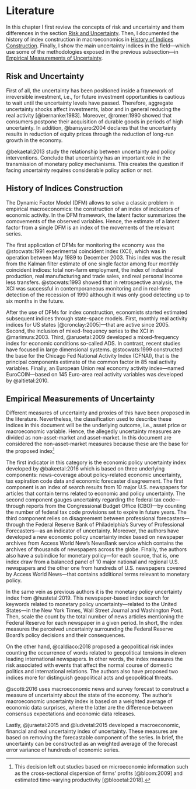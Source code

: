 # Literature {#literature}

In this chapter I first review the concepts of risk and uncertainty and them differences in the section [Risk and Uncertainty]. Then, I documented the history of index construction in macroeconomics in [History of Indices Construction]. Finally, I show the main uncertainty indices in the field---which use some of the methodologies exposed in the previous subsection---in [Empirical Measurements of Uncertainty].

## Risk and Uncertainty {#risk-and-uncertainty}

First of all, the uncertainty has been positioned inside a framework of irreversible investment, i.e., for future investment opportunities is cautious to wait until the uncertainty levels have passed. Therefore, aggregate uncertainty shocks affect investments, labor and in general reducing the real activity [@bernanke:1983]. Moreover, @romer:1990 showed that consumers postpone their acquisition of durable goods in periods of high uncertainty. In addition, @bansyaro:2004 declares that the uncertainty results in reduction of equity prices through the reduction of long-run growth in the economy.

@bekaetal:2013 study the relationship between uncertainty and policy interventions. Conclude that uncertainty has an important role in the transmission of monetary policy mechanisms. This creates the question if facing uncertainty requires considerable policy action or not.

## History of Indices Construction {#history-of-indices-construction}

The Dynamic Factor Model (DFM) allows to solve a classic problem in empirical macroeconomics: the construction of an index of indicators of economic activity. In the DFM framework, the latent factor summarizes the comovements of the observed variables. Hence, the estimate of a latent factor from a single DFM is an index of the movements of the relevant series.

The first application of DFMs for monitoring the economy was the @stocwats:1991 experimental coincident index (XCI), which was in operation between May 1989 to December 2003. This index was the result from the Kalman filter estimate of one single factor among four monthly coincident indices: total non-farm employment, the index of industrial production, real manufacturing and trade sales, and real personal income less transfers. @stocwats:1993 showed that in retrospective analysis, the XCI was successful in contemporaneous monitoring and in real-time detection of the recession of 1990 although it was only good detecting up to six months in the future.

After the use of DFMs for index construction, economists started estimated subsequent indices through state-space models. First, monthly real activity indices for US states [@cronclay:2005]---that are active since 2005. Second, the inclusion of mixed-frequency series to the XCI in @marimura:2003. Third, @aruoetal:2009 developed a mixed-frequency index for economic conditions so-called ADS. In contrast, recent studies have focused in large dimensional systems. @stocwats:1999 constructed the base for the Chicago Fed National Activity Index (CFNAI), that is the principal components estimate of the common factor in 85 real activity variables. Finally, an European Union real economy activity index---named EuroCOIN---based on 145 Euro-area real activity variables was developed by @altietal:2010.

## Empirical Measurements of Uncertainty {#empirical-measurements-of-uncertainty}

Different measures of uncertainty and proxies of this have been proposed in the literature. Nevertheless, the classification used to describe these indices in this document will be the underlying outcome, i.e., asset price or macroeconomic variable. Hence, the allegedly uncertainty measures are divided as non-asset-market and asset-market. In this document are considered the non-asset-market measures because these are the base for the proposed index^[This decision left out studies based on microeconomic information such as the cross-sectional dispersion of ﬁrms’ proﬁts [@bloom:2009] and estimated time-varying productivity [@blooetal:2018].]

The first indicator in this category is the economic policy uncertainty index developed by @bakeetal:2016 which is based on three underlying components: news-coverage about policy-related economic uncertainty, tax expiration code data and economic forecaster disagreement. The first component is an index of search results from 10 major U.S. newspapers for articles that contain terms related to economic and policy uncertainty. The second component gauges uncertainty regarding the federal tax code---through reports from the Congressional Budget Office (CBO)---by counting the number of federal tax code provisions set to expire in future years. The third component relies on disagreement between professional forecasters---through the Federal Reserve Bank of Philadelphia's Survey of Professional Forecasters---as an indicator of uncertainty. Moreover, the authors have developed a new economic policy uncertainty index based on newspaper archives from Access World New's NewsBank service which contains the archives of thousands of newspapers across the globe. Finally, the authors also have a subindice for monetary policy---for each source, that is, one index draw from a balanced panel of 10 major national and regional U.S. newspapers and the other one from hundreds of U.S. newspapers covered by Access World News---that contains additional terms relevant to monetary policy.

In the same vein as previous authors it is the monetary policy uncertainty index from @hustetal:2019. This newspaper-based index search for keywords related to monetary policy uncertainty---related to the United States---in the New York Times, Wall Street Journal and Washington Post. Then, scale the count by the total number of news articles mentioning the Federal Reserve for each newspaper in a given period. In short, the index measures the perceived uncertainty surrounding the Federal Reserve Board's policy decisions and their consequences.

On the other hand, @caldiaco:2018 proposed a geopolitical risk index counting the occurrence of words related to geopolitical tensions in eleven leading international newspapers. In other words, the index measures the risk associated with events that affect the normal course of domestic politics and international relations. The authors also have proposed two indices more for distinguish geopolitical acts and geopolitical threats.

@scotti:2016 uses macroeconomic news and survey forecast to construct a measure of uncertainty about the state of the economy. The author's macroeconomic uncertainty index is based on a weighted average of economic data surprises, where the latter are the difference between consensus expectations and economic data releases.

Lastly, @juraetal:2015 and @ludvetal:2015 developed a macroeconomic, financial and real uncertainty index of uncertainty. These measures are based on removing the forecastable component of the series. In brief, the uncertainty can be constructed as an weighted average of the forecast error variance of hundreds of economic series.
